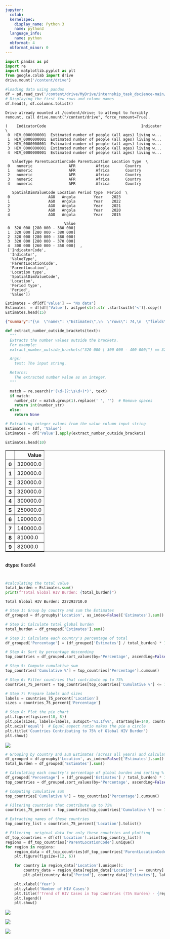 ```yaml
---
jupyter:
  colab:
  kernelspec:
    display_name: Python 3
    name: python3
  language_info:
    name: python
  nbformat: 4
  nbformat_minor: 0
---
```


::: {.cell .code colab="{\"base_uri\":\"https://localhost:8080/\"}" id="KxEP2tgO_snu" outputId="e1ce7114-dcb8-4d0f-e5c2-83328fd8104d"}
``` python
import pandas as pd
import re
import matplotlib.pyplot as plt
from google.colab import drive
drive.mount('/content/drive')

#loading data using pandas
df = pd.read_csv('/content/drive/MyDrive/internship_task_dscience-main/HIV data 2000-2023.csv', encoding='latin-1')
# Displaying the first few rows and column names
df.head(), df.columns.tolist()
```

::: {.output .stream .stdout}
    Drive already mounted at /content/drive; to attempt to forcibly remount, call drive.mount("/content/drive", force_remount=True).
:::

::: {.output .execute_result execution_count="4"}
    (    IndicatorCode                                          Indicator  \
     0  HIV_0000000001  Estimated number of people (all ages) living w...   
     1  HIV_0000000001  Estimated number of people (all ages) living w...   
     2  HIV_0000000001  Estimated number of people (all ages) living w...   
     3  HIV_0000000001  Estimated number of people (all ages) living w...   
     4  HIV_0000000001  Estimated number of people (all ages) living w...   
     
       ValueType ParentLocationCode ParentLocation Location type  \
     0   numeric                AFR         Africa       Country   
     1   numeric                AFR         Africa       Country   
     2   numeric                AFR         Africa       Country   
     3   numeric                AFR         Africa       Country   
     4   numeric                AFR         Africa       Country   
     
       SpatialDimValueCode Location Period type  Period  \
     0                 AGO   Angola        Year    2023   
     1                 AGO   Angola        Year    2022   
     2                 AGO   Angola        Year    2021   
     3                 AGO   Angola        Year    2020   
     4                 AGO   Angola        Year    2015   
     
                              Value  
     0  320 000 [280 000 - 380 000]  
     1  320 000 [280 000 - 380 000]  
     2  320 000 [280 000 - 380 000]  
     3  320 000 [280 000 - 370 000]  
     4  300 000 [260 000 - 350 000]  ,
     ['IndicatorCode',
      'Indicator',
      'ValueType',
      'ParentLocationCode',
      'ParentLocation',
      'Location type',
      'SpatialDimValueCode',
      'Location',
      'Period type',
      'Period',
      'Value'])
:::
:::

::: {.cell .code colab="{\"base_uri\":\"https://localhost:8080/\",\"height\":1000}" id="eWdOvw94aIOq" outputId="101699e4-534e-49ee-e9e1-7e232d9edc4f"}
``` python
Estimates = df[df['Value'] == "No data"]
Estimates  = df[df['Value']. astype(str).str .startswith('<')].copy()
Estimates.head(15)
```

::: {.output .execute_result execution_count="17"}
``` json
{"summary":"{\n  \"name\": \"Estimates\",\n  \"rows\": 74,\n  \"fields\": [\n    {\n      \"column\": \"IndicatorCode\",\n      \"properties\": {\n        \"dtype\": \"category\",\n        \"num_unique_values\": 1,\n        \"samples\": [\n          \"HIV_0000000001\"\n        ],\n        \"semantic_type\": \"\",\n        \"description\": \"\"\n      }\n    },\n    {\n      \"column\": \"Indicator\",\n      \"properties\": {\n        \"dtype\": \"category\",\n        \"num_unique_values\": 1,\n        \"samples\": [\n          \"Estimated number of people (all ages) living with HIV\"\n        ],\n        \"semantic_type\": \"\",\n        \"description\": \"\"\n      }\n    },\n    {\n      \"column\": \"ValueType\",\n      \"properties\": {\n        \"dtype\": \"category\",\n        \"num_unique_values\": 1,\n        \"samples\": [\n          \"numeric\"\n        ],\n        \"semantic_type\": \"\",\n        \"description\": \"\"\n      }\n    },\n    {\n      \"column\": \"ParentLocationCode\",\n      \"properties\": {\n        \"dtype\": \"category\",\n        \"num_unique_values\": 5,\n        \"samples\": [\n          \"EMR\"\n        ],\n        \"semantic_type\": \"\",\n        \"description\": \"\"\n      }\n    },\n    {\n      \"column\": \"ParentLocation\",\n      \"properties\": {\n        \"dtype\": \"category\",\n        \"num_unique_values\": 5,\n        \"samples\": [\n          \"Eastern Mediterranean\"\n        ],\n        \"semantic_type\": \"\",\n        \"description\": \"\"\n      }\n    },\n    {\n      \"column\": \"Location type\",\n      \"properties\": {\n        \"dtype\": \"category\",\n        \"num_unique_values\": 1,\n        \"samples\": [\n          \"Country\"\n        ],\n        \"semantic_type\": \"\",\n        \"description\": \"\"\n      }\n    },\n    {\n      \"column\": \"SpatialDimValueCode\",\n      \"properties\": {\n        \"dtype\": \"category\",\n        \"num_unique_values\": 24,\n        \"samples\": [\n          \"ALB\"\n        ],\n        \"semantic_type\": \"\",\n        \"description\": \"\"\n      }\n    },\n    {\n      \"column\": \"Location\",\n      \"properties\": {\n        \"dtype\": \"category\",\n        \"num_unique_values\": 24,\n        \"samples\": [\n          \"Albania\"\n        ],\n        \"semantic_type\": \"\",\n        \"description\": \"\"\n      }\n    },\n    {\n      \"column\": \"Period type\",\n      \"properties\": {\n        \"dtype\": \"category\",\n        \"num_unique_values\": 1,\n        \"samples\": [\n          \"Year\"\n        ],\n        \"semantic_type\": \"\",\n        \"description\": \"\"\n      }\n    },\n    {\n      \"column\": \"Period\",\n      \"properties\": {\n        \"dtype\": \"number\",\n        \"std\": 7,\n        \"min\": 2000,\n        \"max\": 2023,\n        \"num_unique_values\": 8,\n        \"samples\": [\n          2022\n        ],\n        \"semantic_type\": \"\",\n        \"description\": \"\"\n      }\n    },\n    {\n      \"column\": \"Value\",\n      \"properties\": {\n        \"dtype\": \"category\",\n        \"num_unique_values\": 14,\n        \"samples\": [\n          \"<500 [<500 - 650]\"\n        ],\n        \"semantic_type\": \"\",\n        \"description\": \"\"\n      }\n    }\n  ]\n}","type":"dataframe","variable_name":"Estimates"}
```
:::
:::

::: {.cell .code colab="{\"base_uri\":\"https://localhost:8080/\",\"height\":398}" id="b17ai8DQUOwh" outputId="3bef37a7-f276-47b0-f650-097a7bfb83f3"}
``` python
def extract_number_outside_brackets(text):
  """
  Extracts the number values outside the brackets.
  For example:
  extract_number_outside_brackets("320 000 [ 300 000 - 400 000]") == 320000

  Args:
    text: The input string.

  Returns:
    The extracted number value as an integer.
  """

  match = re.search(r'(\d+(?:\s\d+)*)', text)
  if match:
    number_str = match.group(1).replace(' ', '')  # Remove spaces
    return int(number_str)
  else:
    return None

# Extracting integer values from the value column input string
Estimates = (df, 'Value')
Estimates = df['Value'].apply(extract_number_outside_brackets)

Estimates.head(10)
```

::: {.output .execute_result execution_count="19"}
```{=html}
<div>
<style scoped>
    .dataframe tbody tr th:only-of-type {
        vertical-align: middle;
    }

    .dataframe tbody tr th {
        vertical-align: top;
    }

    .dataframe thead th {
        text-align: right;
    }
</style>
<table border="1" class="dataframe">
  <thead>
    <tr style="text-align: right;">
      <th></th>
      <th>Value</th>
    </tr>
  </thead>
  <tbody>
    <tr>
      <th>0</th>
      <td>320000.0</td>
    </tr>
    <tr>
      <th>1</th>
      <td>320000.0</td>
    </tr>
    <tr>
      <th>2</th>
      <td>320000.0</td>
    </tr>
    <tr>
      <th>3</th>
      <td>320000.0</td>
    </tr>
    <tr>
      <th>4</th>
      <td>300000.0</td>
    </tr>
    <tr>
      <th>5</th>
      <td>250000.0</td>
    </tr>
    <tr>
      <th>6</th>
      <td>190000.0</td>
    </tr>
    <tr>
      <th>7</th>
      <td>140000.0</td>
    </tr>
    <tr>
      <th>8</th>
      <td>81000.0</td>
    </tr>
    <tr>
      <th>9</th>
      <td>82000.0</td>
    </tr>
  </tbody>
</table>
</div><br><label><b>dtype:</b> float64</label>
```
:::
:::

::: {.cell .code colab="{\"base_uri\":\"https://localhost:8080/\"}" id="YY_bslkCiIe9" outputId="d7b2afff-0547-47e5-b1aa-fdbd5cd3026f"}
``` python


#calculating the total value
total_burden = Estimates.sum()
print(f"Total Global HIV Burden: {total_burden}")


```

::: {.output .stream .stdout}
    Total Global HIV Burden: 227293710.0
:::
:::

::: {.cell .code colab="{\"base_uri\":\"https://localhost:8080/\",\"height\":680}" id="txE2ibrYuTA7" outputId="9b2a6d72-3c43-43ac-e3a6-2c09b405d4cf"}
``` python
# Step 1: Group by country and sum the Estimates
df_grouped = df.groupby('Location', as_index=False)['Estimates'].sum()

# Step 2: Calculate total global burden
total_burden = df_grouped['Estimates'].sum()

# Step 3: Calculate each country's percentage of total
df_grouped['Percentage'] = (df_grouped['Estimates'] / total_burden) * 100

# Step 4: Sort by percentage descending
top_countries = df_grouped.sort_values(by='Percentage', ascending=False)

# Step 5: Compute cumulative sum
top_countries['Cumulative %'] = top_countries['Percentage'].cumsum()

# Step 6: Filter countries that contribute up to 75%
countries_75_percent = top_countries[top_countries['Cumulative %'] <= 75]

# Step 7: Prepare labels and sizes
labels = countries_75_percent['Location']
sizes = countries_75_percent['Percentage']

# Step 8: Plot the pie chart
plt.figure(figsize=(10, 8))
plt.pie(sizes, labels=labels, autopct='%1.1f%%', startangle=140, counterclock=False)
plt.axis('equal')  # Equal aspect ratio makes the pie a circle
plt.title('Countries Contributing to 75% of Global HIV Burden')
plt.show()
```

::: {.output .display_data}
![](vertopal_3107ef93a538453e80fe2462e57b6b2f/48e8fd2fef4767f8fc36835e2e79207da31c5af2.png)
:::
:::

::: {.cell .code colab="{\"base_uri\":\"https://localhost:8080/\",\"height\":1000}" id="9zsc_JjNucqx" outputId="40542b00-e61a-4160-8d38-abd52eda7d47"}
``` python
# Grouping by country and sum Estimates (across all years) and calculating global burden
df_grouped = df.groupby('Location', as_index=False)['Estimates'].sum()
total_burden = df_grouped['Estimates'].sum()

# Calculating each country's percentage of global burden and sorting % in descending order
df_grouped['Percentage'] = (df_grouped['Estimates'] / total_burden) * 100
top_countries = df_grouped.sort_values(by='Percentage', ascending=False)

# Computing cumulative sum
top_countries['Cumulative %'] = top_countries['Percentage'].cumsum()

# Filtering countries that contribute up to 75%
countries_75_percent = top_countries[top_countries['Cumulative %'] <= 75]

# Extracting names of these countries
top_country_list = countries_75_percent['Location'].tolist()

# Filtering  original data for only these countries and plotting
df_top_countries = df[df['Location'].isin(top_country_list)]
regions = df_top_countries['ParentLocationCode'].unique()
for region in regions:
    region_data = df_top_countries[df_top_countries['ParentLocationCode'] == region]
    plt.figure(figsize=(12, 6))

    for country in region_data['Location'].unique():
        country_data = region_data[region_data['Location'] == country]
        plt.plot(country_data['Period'], country_data['Estimates'], label=country)

    plt.xlabel('Year')
    plt.ylabel('Number of HIV Cases')
    plt.title(f'Trend of HIV Cases in Top Countries (75% Burden) - {region}')
    plt.legend()
    plt.show()
```

::: {.output .display_data}
![](vertopal_3107ef93a538453e80fe2462e57b6b2f/88dfd704f826e9c00ca0e326608ce010bcafcafd.png)
:::

::: {.output .display_data}
![](vertopal_3107ef93a538453e80fe2462e57b6b2f/a6ea2a74217adc63a4a1bf39dbe58e30e6fb51f7.png)
:::

::: {.output .display_data}
![](vertopal_3107ef93a538453e80fe2462e57b6b2f/e9cb803f43e1433b5eb425999e1805b516b2191a.png)
:::
:::

::: {.cell .code id="yrX7h9H0vUkl"}
``` python
```
:::
